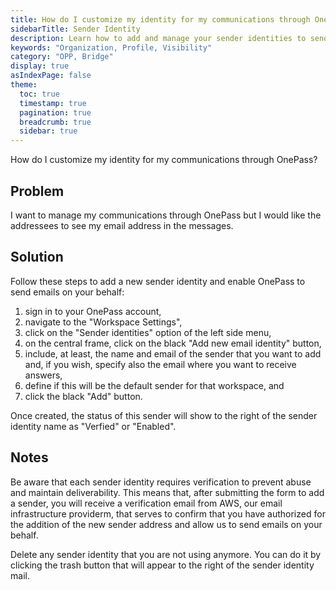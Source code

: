 ```yaml
---
title: How do I customize my identity for my communications through OnePass?
sidebarTitle: Sender Identity
description: Learn how to add and manage your sender identities to send and receive emails through OnePass to ensure a seamless email experience.
keywords: "Organization, Profile, Visibility"
category: "OPP, Bridge"
display: true
asIndexPage: false
theme: 
  toc: true
  timestamp: true
  pagination: true
  breadcrumb: true
  sidebar: true
---
```


How do I customize my identity for my communications through OnePass?

## Problem

I want to manage my communications through OnePass but I would like the addressees to see my email address in the messages.

## Solution

Follow these steps to add a new sender identity and enable OnePass to send emails on your behalf:  

1. sign in to your OnePass account,
2. navigate to the "Workspace Settings",  
3. click on the "Sender identities" option of the left side menu,  
4. on the central frame, click on the black "Add new email identity" button,  
5. include, at least, the name and email of the sender that you want to add and, if you wish, specify also the email where you want to receive answers,  
6. define if this will be the default sender for that workspace, and  
7. click the black "Add" button.  

Once created, the status of this sender will show to the right of the sender identity name as "Verfied" or "Enabled".  

## Notes 

Be aware that each sender identity requires verification to prevent abuse and maintain deliverability. This means that, after submitting the form to add a sender, you will receive a verification email from AWS, our email infrastructure providerm, that serves to confirm that you have authorized for the addition of the new sender address and allow us to send emails on your behalf.  

Delete any sender identity that you are not using anymore. You can do it by clicking the trash button that will appear to the right of the sender identity mail.  
